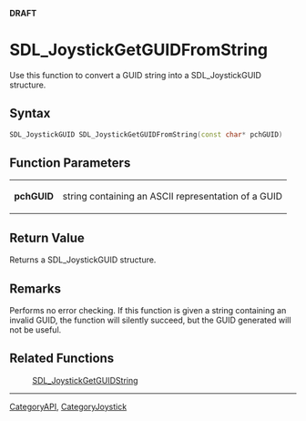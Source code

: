 <span color="red">'''DRAFT'''</span>

<!-- #*^*^*^*^*See http://wiki.libsdl.org/moin.cgi/SGFunctions for details on editing this page*^*^*^*^* -->

= SDL_JoystickGetGUIDFromString =
Use this function to convert a GUID string into a SDL_JoystickGUID structure.




== Syntax ==
<syntaxhighlight lang='c++'>
SDL_JoystickGUID SDL_JoystickGetGUIDFromString(const char* pchGUID)
</syntaxhighlight>


== Function Parameters ==
{|
|'''pchGUID'''
|string containing an ASCII representation of a GUID
|}


== Return Value ==
Returns a SDL_JoystickGUID structure.



== Remarks ==
Performs no error checking.  If this function is given a string containing an invalid GUID, the function will silently succeed, but the GUID generated will not be useful.


== Related Functions ==
:[[SDL_JoystickGetGUIDString]]

----
[[CategoryAPI]], [[CategoryJoystick]]
